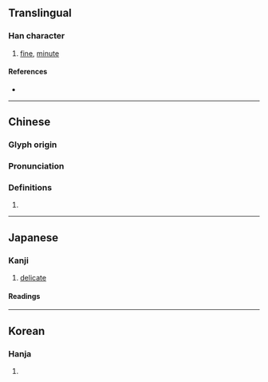 {{character info}}
==Translingual==

===Han character===
{{Han char|rn=38|rad=女|as=17|sn=20|four=43450|canj=VOIM|ids=⿰女韱}}

# [[fine]], [[minute]]

====References====
* {{Han ref|kx=0274.090|dkj=06893|dj=0542.260|hdz=21090.120|uh=5B45|ud=23365|bh=F443|bd=62531}}

----

==Chinese==
{{zh-forms}}

===Glyph origin===
{{Han etym}}

===Pronunciation===
{{zh-pron
|m=qiān,xiān
|c=cim1
|mc=y
|oc=y
|cat=
}}

===Definitions===
{{zh-hanzi}}

# {{rfdef|zh}}

----

==Japanese==

===Kanji===
{{ja-kanji|grade=|rs=女17}}

# [[delicate]]

====Readings====
{{ja-readings
|goon=せん<せん<せむ
|kanon=せん<せん<せむ
|kun=かよわ-い
}}

----

==Korean==

===Hanja===
{{ko-hanja|hangeul=섬|rv=seom|mr=sŏm}}

# {{rfdef|ko|sort=女17}}